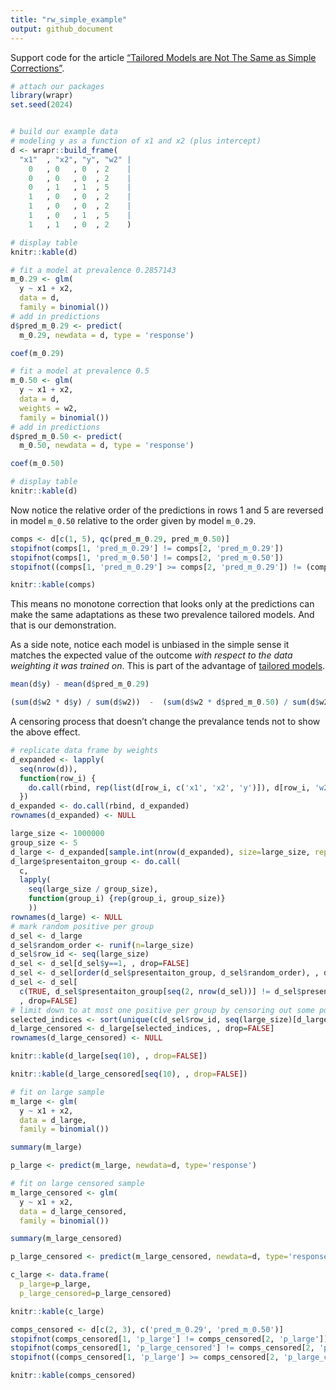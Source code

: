 ```yaml
---
title: "rw_simple_example"
output: github_document
---
```


Support code for the article ["Tailored Models are Not The Same as Simple Corrections"](https://win-vector.com/2020/10/11/tailored-models-are-not-the-same-as-simple-corrections/).


```r
# attach our packages
library(wrapr)
set.seed(2024)


# build our example data
# modeling y as a function of x1 and x2 (plus intercept)
d <- wrapr::build_frame(
  "x1"  , "x2", "y", "w2" |
    0   , 0   , 0  , 2    |
    0   , 0   , 0  , 2    |
    0   , 1   , 1  , 5    |
    1   , 0   , 0  , 2    |
    1   , 0   , 0  , 2    |
    1   , 0   , 1  , 5    |
    1   , 1   , 0  , 2    )

# display table
knitr::kable(d)
```

```r
# fit a model at prevalence 0.2857143
m_0.29 <- glm(
  y ~ x1 + x2,
  data = d,
  family = binomial())
# add in predictions
d$pred_m_0.29 <- predict(
  m_0.29, newdata = d, type = 'response')

coef(m_0.29)
```

```r
# fit a model at prevalence 0.5
m_0.50 <- glm(
  y ~ x1 + x2,
  data = d,
  weights = w2,
  family = binomial())
# add in predictions
d$pred_m_0.50 <- predict(
  m_0.50, newdata = d, type = 'response')

coef(m_0.50)
```

```r
# display table
knitr::kable(d)
```

Now notice the relative order of the predictions in rows 1 and 5 are reversed in model `m_0.50` relative to the order given by model `m_0.29`.

```r
comps <- d[c(1, 5), qc(pred_m_0.29, pred_m_0.50)]
stopifnot(comps[1, 'pred_m_0.29'] != comps[2, 'pred_m_0.29'])
stopifnot(comps[1, 'pred_m_0.50'] != comps[2, 'pred_m_0.50'])
stopifnot((comps[1, 'pred_m_0.29'] >= comps[2, 'pred_m_0.29']) != (comps[1, 'pred_m_0.50'] >= comps[2, 'pred_m_0.50']))

knitr::kable(comps)
```

This means no monotone correction that looks only at the predictions can make the same adaptations as these two prevalence tailored models. And that is our demonstration. 

As a side note, notice each model is unbiased in the simple sense it matches the expected value of the outcome *with respect to the data weighting it was trained on*. This is part of the advantage of [tailored models](https://win-vector.com/2020/10/10/upcoming-series-probability-model-homotopy/).

```r
mean(d$y) - mean(d$pred_m_0.29)

(sum(d$w2 * d$y) / sum(d$w2))  -  (sum(d$w2 * d$pred_m_0.50) / sum(d$w2))
```


A censoring process that doesn't change the prevalance tends not to show the above effect.

```r
# replicate data frame by weights
d_expanded <- lapply(
  seq(nrow(d)),
  function(row_i) {
    do.call(rbind, rep(list(d[row_i, c('x1', 'x2', 'y')]), d[row_i, 'w2']))
  })
d_expanded <- do.call(rbind, d_expanded)
rownames(d_expanded) <- NULL
```

```r
large_size <- 1000000
group_size <- 5
d_large <- d_expanded[sample.int(nrow(d_expanded), size=large_size, replace=TRUE) , , drop=FALSE]
d_large$presentaiton_group <- do.call(
  c, 
  lapply(
    seq(large_size / group_size), 
    function(group_i) {rep(group_i, group_size)}
    ))
rownames(d_large) <- NULL
# mark random positive per group
d_sel <- d_large
d_sel$random_order <- runif(n=large_size)
d_sel$row_id <- seq(large_size)
d_sel <- d_sel[d_sel$y==1, , drop=FALSE]
d_sel <- d_sel[order(d_sel$presentaiton_group, d_sel$random_order), , drop=FALSE]
d_sel <- d_sel[
  c(TRUE, d_sel$presentaiton_group[seq(2, nrow(d_sel))] != d_sel$presentaiton_group[seq(nrow(d_sel)-1)]),
  , drop=FALSE]
# limit down to at most one positive per group by censoring out some positive rows
selected_indices <- sort(unique(c(d_sel$row_id, seq(large_size)[d_large$y == 0])))
d_large_censored <- d_large[selected_indices, , drop=FALSE]
rownames(d_large_censored) <- NULL
```

```r
knitr::kable(d_large[seq(10), , drop=FALSE])
```

```r
knitr::kable(d_large_censored[seq(10), , drop=FALSE])
```


```r
# fit on large sample
m_large <- glm(
  y ~ x1 + x2,
  data = d_large,
  family = binomial())

summary(m_large)
```

```r
p_large <- predict(m_large, newdata=d, type='response')

```



```r
# fit on large censored sample
m_large_censored <- glm(
  y ~ x1 + x2,
  data = d_large_censored,
  family = binomial())

summary(m_large_censored)
```

```r
p_large_censored <- predict(m_large_censored, newdata=d, type='response')

```

```r
c_large <- data.frame(
  p_large=p_large, 
  p_large_censored=p_large_censored)

knitr::kable(c_large)
```


```r
comps_censored <- d[c(2, 3), c('pred_m_0.29', 'pred_m_0.50')]
stopifnot(comps_censored[1, 'p_large'] != comps_censored[2, 'p_large'])
stopifnot(comps_censored[1, 'p_large_censored'] != comps_censored[2, 'p_large_censored'])
stopifnot((comps_censored[1, 'p_large'] >= comps_censored[2, 'p_large_censored']) != (comps_censored[1, 'pred_m_0.50'] >= comps_censored[2, 'p_large_censored']))

knitr::kable(comps_censored)
```

